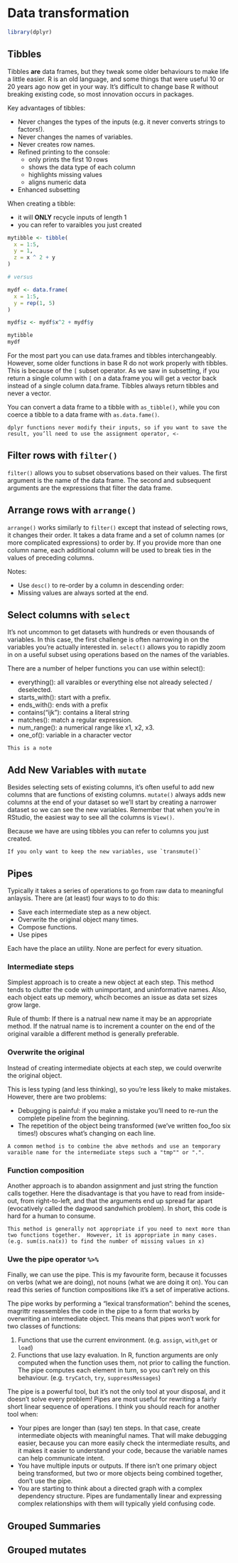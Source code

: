 # Data transformation

```r
library(dplyr)
```

## Tibbles

Tibbles **are** data frames, but they tweak some older behaviours to make life a little easier. R is an old language, and some things that were useful 10 or 20 years ago now get in your way. It’s difficult to change base R without breaking existing code, so most innovation occurs in packages.

Key advantages of tibbles:

-    Never changes the types of the inputs (e.g. it never converts strings to factors!).
-    Never changes the names of variables.
-    Never creates row names.
-    Refined printing to the console:
     -   only prints the first 10 rows
     -   shows the data type of each column
     -   highlights missing values
     -   aligns numeric data
-   Enhanced subsetting

When creating a tibble:

-   it will **ONLY** recycle inputs of length 1
-   you can refer to varaibles you just created

```r
mytibble <- tibble(
  x = 1:5, 
  y = 1, 
  z = x ^ 2 + y
)

# versus

mydf <- data.frame(
  x = 1:5,
  y = rep(1, 5)
)

mydf$z <- mydf$x^2 + mydf$y

mytibble
mydf

```

For the most part you can use data.frames and tibbles interchangeably.  However, some older functions in base R do not work properly with tibbles.  This is because of the `[` subset operator.  As we saw in subsetting, if you return a single column with `[` on a data.frame you will get a vector back instead of a single column data.frame. Tibbles always return tibbles and never a vector. 

You can convert a data frame to a tibble with `as_tibble()`, while you con coerce a tibble to a data frame with `as.data.fame()`.


```block2
dplyr functions never modify their inputs, so if you want to save the result, you’ll need to use the assignment operator, <-
```

## Filter rows with `filter()`

`filter()` allows you to subset observations based on their values. The first argument is the name of the data frame. The second and subsequent arguments are the expressions that filter the data frame. 

## Arrange rows with `arrange()`

`arrange()` works similarly to `filter()` except that instead of selecting rows, it changes their order. It takes a data frame and a set of column names (or more complicated expressions) to order by. If you provide more than one column name, each additional column will be used to break ties in the values of preceding columns.

Notes:

-    Use `desc()` to re-order by a column in descending order:
-    Missing values are always sorted at the end.


## Select columns with `select`

It’s not uncommon to get datasets with hundreds or even thousands of variables. In this case, the first challenge is often narrowing in on the variables you’re actually interested in. `select()` allows you to rapidly zoom in on a useful subset using operations based on the names of the variables.

There are a number of helper functions you can use within select():

-    everything(): all varaibles or everything else not already selected / deselected.
-    starts_with(): start with a prefix.
-    ends_with(): ends with a prefix
-    contains("ijk"): contains a literal string
-    matches(): match a regular expression. 
-    num_range(): a numerical range like x1, x2, x3.
-    one_of(): variable in a character vector

```block
This is a note
```


## Add New Variables with `mutate`

Besides selecting sets of existing columns, it’s often useful to add new columns that are functions of existing columns. `mutate()` always adds new columns at the end of your dataset so we’ll start by creating a narrower dataset so we can see the new variables. Remember that when you’re in RStudio, the easiest way to see all the columns is `View()`.

Because we have are using tibbles you can refer to columns you just created.

```block
If you only want to keep the new variables, use `transmute()`
```

## Pipes

Typically it takes a series of operations to go from raw data to meaningful anlaysis. There are (at least) four ways to to do this:

-   Save each intermediate step as a new object.
-   Overwrite the original object many times.
-   Compose functions.
-   Use pipes

Each have the place an utility.  None are perfect for every situation.

### Intermediate steps

Simplest approach is to create a new object at each step.  This method tends to clutter the code with unimportant, and uninformative names.  Also, each object eats up memory, whcih becomes an issue as data set sizes grow large.

Rule of thumb:  If there is a natrual new name it may be an appropriate method.  If the natrual name is to increment a counter on the end of the original varaible a different method is generally preferable.

### Overwrite the original

Instead of creating intermediate objects at each step, we could overwrite the original object.

This is less typing (and less thinking), so you’re less likely to make mistakes. However, there are two problems:

-    Debugging is painful: if you make a mistake you’ll need to re-run the complete pipeline from the beginning.
-    The repetition of the object being transformed (we’ve written foo_foo six times!) obscures what’s changing on each line.


```block
A common method is to combine the abve methods and use an temporary varaible name for the intermediate steps such a "tmp"" or ".".
```

### Function composition

Another approach is to abandon assignment and just string the function calls together.  Here the disadvantage is that you have to read from inside-out, from right-to-left, and that the arguments end up spread far apart (evocatively called the dagwood sandwhich problem). In short, this code is hard for a human to consume.

```block
This method is generally not appropriate if you need to next more than two functions together.  However, it is appropriate in many cases. (e.g. sum(is.na(x)) to find the number of missing values in x)
```

### Uwe the pipe operator `%>%`

Finally, we can use the pipe.  This is my favourite form, because it focusses on verbs (what we are doing), not nouns (what we are doing it on). You can read this series of function compositions like it’s a set of imperative actions.

The pipe works by performing a “lexical transformation”: behind the scenes, magrittr reassembles the code in the pipe to a form that works by overwriting an intermediate object. This means that pipes won't work for two classes of functions:

1.    Functions that use the current environment. (e.g. `assign`, `with`,`get` or `load`)
2.    Functions that use lazy evaluation. In R, function arguments are only computed when the function uses them, not prior to calling the function. The pipe computes each element in turn, so you can’t rely on this behaviour. (e.g. `tryCatch`, `try`, `suppressMessages`)


The pipe is a powerful tool, but it’s not the only tool at your disposal, and it doesn’t solve every problem! Pipes are most useful for rewriting a fairly short linear sequence of operations. I think you should reach for another tool when:

-    Your pipes are longer than (say) ten steps. In that case, create intermediate objects with meaningful names. That will make debugging easier, because you can more easily check the intermediate results, and it makes it easier to understand your code, because the variable names can help communicate intent.
-    You have multiple inputs or outputs. If there isn’t one primary object being transformed, but two or more objects being combined together, don’t use the pipe.
-    You are starting to think about a directed graph with a complex dependency structure. Pipes are fundamentally linear and expressing complex relationships with them will typically yield confusing code.


## Grouped Summaries


## Grouped mutates

